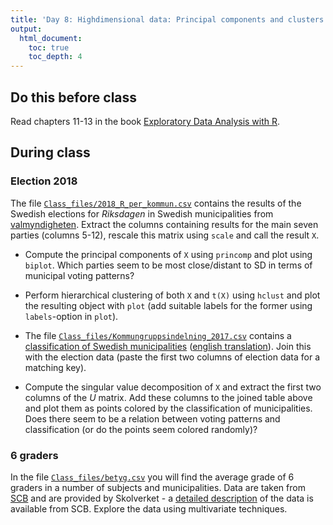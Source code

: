 ```yaml
---
title: 'Day 8: Highdimensional data: Principal components and clusters'
output:
  html_document:
    toc: true
    toc_depth: 4    
---
```


## Do this before class

Read chapters 11-13 in the book [Exploratory Data Analysis with R](https://bookdown.org/rdpeng/exdata/).

## During class


### Election 2018

The file [`Class_files/2018_R_per_kommun.csv`](https://github.com/mt5013-ht19/Class_files/blob/master/2018_R_per_kommun.csv) contains the results of the Swedish elections for *Riksdagen* in Swedish municipalities from [valmyndigheten](https://data.val.se/val/val2018/statistik/index.html#slutligt). Extract the columns containing results for the main seven parties (columns 5-12), rescale this matrix using `scale` and call the result `X`.

- Compute the principal components of `X` using `princomp` and plot using `biplot`. Which parties seem to be most close/distant to SD in terms of municipal voting patterns?

- Perform hierarchical clustering of both `X` and `t(X)` using `hclust` and plot the resulting object with `plot` (add suitable labels for the former using `labels`-option in `plot`).

- The file [`Class_files/Kommungruppsindelning_2017.csv`](https://github.com/mt5013-ht19/Class_files/blob/master/Kommungruppsindelning_2017.csv) contains a [classification of Swedish municipalities](https://skl.se/tjanster/kommunerlandsting/faktakommunerochlandsting/kommungruppsindelning.2051.html) ([english translation](https://skl.se/download/18.6b78741215a632d39cbcc85/1487772640274/Classification%20of%20Swedish%20Municipalities%202017.pdf)). Join this with the election data (paste the first two columns of election data for a matching key). 

- Compute the singular value decomposition of `X` and extract the first two columns of the *U* matrix. Add these columns to the joined table above and plot them as points colored by the classification of municipalities. Does there seem to be a relation between voting patterns and classification (or do the points seem colored randomly)?


### 6 graders

In the file [`Class_files/betyg.csv`](https://github.com/mt5013-ht19/Class_files/blob/master/betyg.csv) you will find the average grade of 6 graders in a number of subjects and municipalities. Data are taken from [SCB](https://www.h6.scb.se/metadata/mikrodataregister.aspx) and are provided by Skolverket - a [detailed description](https://www.scb.se/hitta-statistik/statistik-efter-amne/utbildning-och-forskning/skolvasende-och-barnomsorg/grundskolan-betyg-arskurs-6/) of the data is available from SCB.
Explore the data using multivariate techniques.
